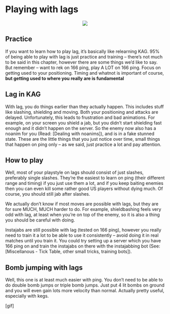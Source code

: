 # Playing with lags

<p align="center">
  <img src="imgs/lags.png">
</p>

## Practice

If you want to learn how to play lag, it's basically like relearning KAG. 95% of being able to play with lag is just practice and training -- there's not much to be said in this chapter, however there are some things we'd like to say. But remember -- want to rek on 166 ping, play A LOT on 166 ping. Focus on getting used to your positioning. Timing and whatnot is important of course, __but getting used to where you really are is fundamental__

## Lag in KAG

With lag, you do things earlier than they actually happen. This includes stuff like slashing, shielding and moving. Both your positioning and attacks are delayed. Unfortunately, this leads to frustration and bad animations. For example, on your screen you shield a jab, but you didn't start shielding fast enough and it didn't happen on the server. So the enemy now also has a noanim for you (Read: [Dealing with noanims]), and is in a fake stunned state. These are the little things that you just notice over time, small things that happen on ping only -- as we said, just practice a lot and pay attention.

## How to play

Well, most of your playstyle on lags should consist of just slashes, preferably single slashes. They're the easiest to learn on ping (their different range and timing) if you just use them a lot, and if you keep baiting enemies then you can even kill some rather good US players without dying much. Of course, you should still jab after slashes.

We actually don't know if most moves are possible with lags, but they are for sure MUCH, MUCH harder to do. For example, shieldbashing feels very odd with lag, at least when you're on top of the enemy, so it is also a thing you should be careful with doing.

Instajabs are still possible with lag (tested on 166 ping), however you really need to train it a lot to be able to use it consistently -- avoid doing it in real matches until you train it. You could try setting up a server which you have 166 ping on and train the instajabs on there with the instajabbing bot (See: [Miscellanous - Tick Table, other small tricks, training bots]).

## Bomb jumping with lags

Well, this one is at least much easier with ping. You don't need to be able to do double bomb jumps or triple bomb jumps. Just put 4 lit bombs on ground and you will even gain lots more velocity than normal. Actually pretty useful, especially with kegs.

[gif]
